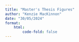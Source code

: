 ```yaml
---
title: "Master's Thesis Figures"
author: "Kenzie MacKinnon"
date: "30/05/2024"
format:
    html:
        code-fold: false
---
```


```r



```
